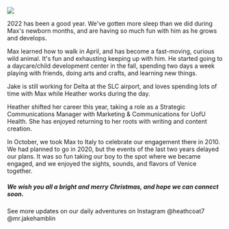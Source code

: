 
<div className={styles['Welcome']}>

<img src={picture} />

2022 has been a good year. We've gotten more sleep than we did during Max's newborn months, and are having so much fun with him as he grows and develops.

Max learned how to walk in April, and has become a fast-moving, curious wild animal. It's fun and exhausting keeping up with him. He started going to a daycare/child development center in the fall, spending two days a week playing with friends, doing arts and crafts, and learning new things.

Jake is still working for Delta at the SLC airport, and loves spending lots of time with Max while Heather works during the day.

Heather shifted her career this year, taking a role as a Strategic Communications Manager with Marketing & Communications for UofU Health. She has enjoyed returning to her roots with writing and content creation.

In October, we took Max to Italy to celebrate our engagement there in 2010. We had planned to go in 2020, but the events of the last two years delayed our plans. It was so fun taking our boy to the spot where we became engaged, and we enjoyed the sights, sounds, and flavors of Venice together.

<h5>
We wish you all a bright and merry Christmas, and hope we can connect soon.
</h5>

See more updates on our daily adventures on Instagram @heathcoat7 @mr.jakehamblin


</div>